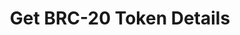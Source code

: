 ---
title: Get BRC-20 Token Details
description: Retrieves the running status of the Stacks Blockchain API.
toc: false
---